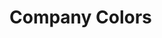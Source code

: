 
<Meta title="Foundation/Colors" />

# Company Colors

<ColorPalette>
  <ColorItem
    title="Primary"
    subtitle="Primary Color + Shades"
    colors={{
      Primary: '#100C42',
      PrimaryHover: '#282487',
    }}
  />
  <ColorItem
    title="Secondary"
    subtitle="Secondary Color + Shades"
    colors={{
      Secondary: '#55aac0',
      SecondaryHover: '#89d6ea',
    }}
  />
  <ColorItem
    title="Background Colors"
    subtitle="Neutral Background Colors"
    colors={{
      Canvas: '#FFFFFFFF',
      Surface: '#d7d0cd',
    }}
  />
  <ColorItem
    title="Text Colors"
    subtitle="Text Colors"
    colors={{
      OnPrimary: '#FFF',
      OnSecondary: '#FFF',
      OnCanvas: '#000',
      ModestOnCanvas: '#A29995',
    }}
  />
  <ColorItem
    title="Special Colors"
    subtitle="Special Color Set, e.g. for warnings, errors, sustainability colors"
    colors={{
      Red: '#EB716D',
      Green: '#AEEB99',
    }}
  />

</ColorPalette>
